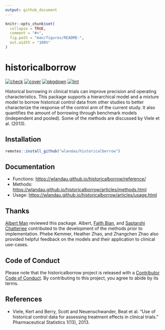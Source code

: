 ```yaml
---
output: github_document
---
```


```r
knitr::opts_chunk$set(
  collapse = TRUE,
  comment = "#>",
  fig.path = "man/figures/README-",
  out.width = "100%"
)
```

# historicalborrow

[![check](https://github.com/wlandau/historicalborrow/workflows/check/badge.svg)](https://github.com/wlandau/historicalborrow/actions?query=workflow%3Acheck)
[![cover](https://github.com/wlandau/historicalborrow/workflows/cover/badge.svg)](https://github.com/wlandau/historicalborrow/actions?query=workflow%3Acover)
[![pkgdown](https://github.com/wlandau/historicalborrow/workflows/pkgdown/badge.svg)](https://github.com/wlandau/historicalborrow/actions?query=workflow%3Apkgdown)
[![lint](https://github.com/wlandau/historicalborrow/workflows/pkgdown/badge.svg)](https://github.com/wlandau/historicalborrow/actions?query=workflow%3Alint)

Historical borrowing in clinical trials can improve
  precision and operating characteristics. This package supports
  a hierarchical model and a mixture model to borrow historical
  control data from other studies to better characterize the
  response of the control arm of the current study. It also quantifies
  the amount of borrowing through benchmark models (independent
  and pooled). Some of the methods are discussed by Viele et al. (2013).

## Installation

```r
remotes::install_github("wlandau/historicalborrow")
```

## Documentation

* Functions: <https://wlandau.github.io/historicalborrow/reference/>
* Methods: <https://wlandau.github.io/historicalborrow/articles/methods.html>
* Usage: <https://wlandau.github.io/historicalborrow/articles/usage.html>

## Thanks

[Albert Man](https://github.com/albert-man) reviewed this package. Albert, [Faith Bian](https://github.com/faithbian-lilly), and [Saptarshi Chatterjee](https://github.com/schatterjee-lilly) contributed to the development of the methods prior to implementation. Phebe Kemmer, Heather Zhao, and Zhangchen Zhao also provided helpful feedback on the models and their application to clinical use-cases.

## Code of Conduct

Please note that the historicalborrow project is released with a [Contributor Code of Conduct](https://contributor-covenant.org/version/2/1/CODE_OF_CONDUCT.html). By contributing to this project, you agree to abide by its terms.

## References

* Viele, Kert and Berry, Scott and Neuenschwander, Beat et al. "Use of historical control data for assessing treatment effects in clinical trials." Pharmaceutical Statistics 1(13), 2013.
